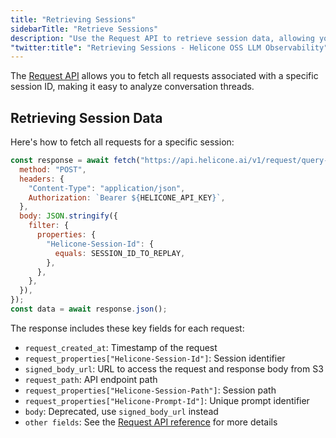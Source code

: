 ```yaml
---
title: "Retrieving Sessions"
sidebarTitle: "Retrieve Sessions"
description: "Use the Request API to retrieve session data, allowing you to analyze conversation threads."
"twitter:title": "Retrieving Sessions - Helicone OSS LLM Observability"
---
```



The [Request API](/rest/request/post-v1requestquery-clickhouse) allows you to fetch all requests associated with a specific session ID, making it easy to analyze conversation threads.

## Retrieving Session Data

Here's how to fetch all requests for a specific session:

```javascript
const response = await fetch("https://api.helicone.ai/v1/request/query-clickhouse", {
  method: "POST",
  headers: {
    "Content-Type": "application/json",
    Authorization: `Bearer ${HELICONE_API_KEY}`,
  },
  body: JSON.stringify({
    filter: {
      properties: {
        "Helicone-Session-Id": {
          equals: SESSION_ID_TO_REPLAY,
        },
      },
    },
  }),
});
const data = await response.json();
```

The response includes these key fields for each request:

- `request_created_at`: Timestamp of the request
- `request_properties["Helicone-Session-Id"]`: Session identifier
- `signed_body_url`: URL to access the request and response body from S3
- `request_path`: API endpoint path
- `request_properties["Helicone-Session-Path"]`: Session path
- `request_properties["Helicone-Prompt-Id"]`: Unique prompt identifier
- `body`: Deprecated, use `signed_body_url` instead
- `other fields`: See the [Request API reference](/rest/request/post-v1requestquery-clickhouse) for more details

<QuestionsSection />
